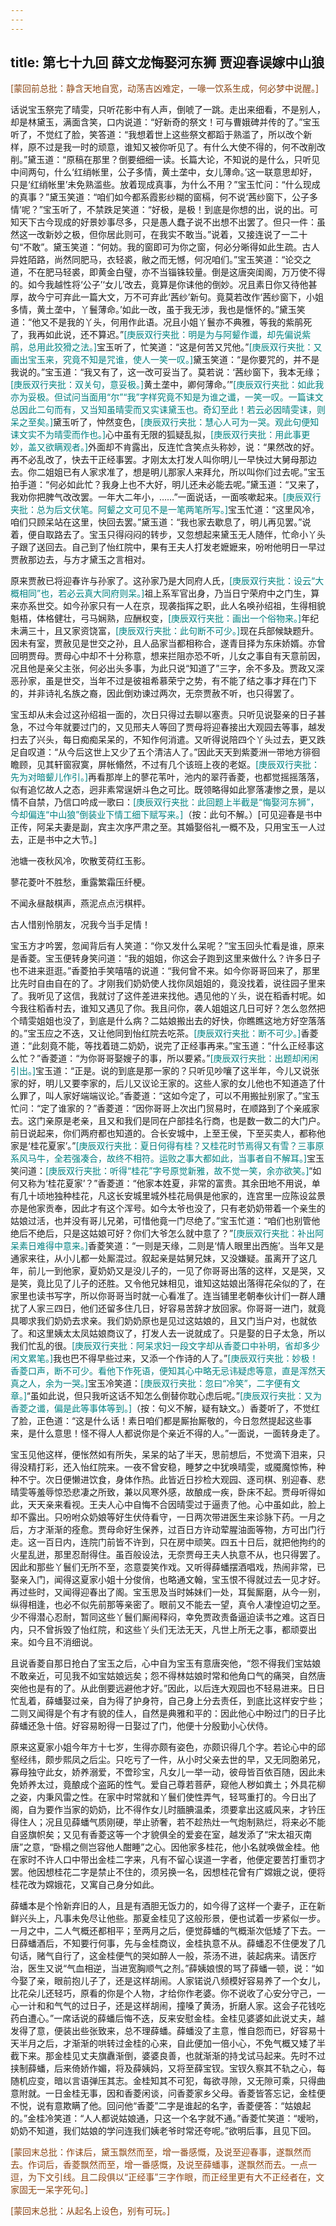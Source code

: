```yaml
---
---
---
```

title: 第七十九回 薛文龙悔娶河东狮 贾迎春误嫁中山狼
---




<font color=saddlebrown>[蒙回前总批：静含天地自宽，动荡吉凶难定，一喙一饮系生成，何必梦中说醒。]</font>

话说宝玉祭完了晴雯，只听花影中有人声，倒唬了一跳。走出来细看，不是别人，却是林黛玉，满面含笑，口内说道：“好新奇的祭文！可与曹娥碑并传的了。”宝玉听了，不觉红了脸，笑答道：“我想着世上这些祭文都蹈于熟滥了，所以改个新样，原不过是我一时的顽意，谁知又被你听见了。有什么大使不得的，何不改削改削。”黛玉道：“原稿在那里？倒要细细一读。长篇大论，不知说的是什么，只听见中间两句，什么‘红绡帐里，公子多情，黄土垄中，女儿薄命。’这一联意思却好，只是‘红绡帐里’未免熟滥些。放着现成真事，为什么不用？”宝玉忙问：“什么现成的真事？”黛玉笑道：“咱们如今都系霞影纱糊的窗槅，何不说‘茜纱窗下，公子多情’呢？”宝玉听了，不禁跌足笑道：“好极，是极！到底是你想的出，说的出。可知天下古今现成的好景妙事尽多，只是愚人蠢子说不出想不出罢了。但只一件：虽然这一改新妙之极，但你居此则可，在我实不敢当。”说着，又接连说了一二十句“不敢”。黛玉笑道：“何妨。我的窗即可为你之窗，何必分晰得如此生疏。古人异姓陌路，尚然同肥马，衣轻裘，敝之而无憾，何况咱们。”宝玉笑道：“论交之道，不在肥马轻裘，即黄金白璧，亦不当锱铢较量。倒是这唐突闺阁，万万使不得的。如今我越性将‘公子’‘女儿’改去，竟算是你诔他的倒妙。况且素日你又待他甚厚，故今宁可弃此一篇大文，万不可弃此‘茜纱’新句。竟莫若改作‘茜纱窗下，小姐多情，黄土垄中，丫鬟薄命。’如此一改，虽于我无涉，我也是惬怀的。”黛玉笑道：“他又不是我的丫头，何用作此语。况且小姐丫鬟亦不典雅，等我的紫鹃死了，我再如此说，还不算迟。”<font color=teal>[庚辰双行夹批：明是为与阿颦作谶，却先偏说紫鹃，总用此狡猾之法。]</font>宝玉听了，忙笑道：“这是何苦又咒他。”<font color=teal>[庚辰双行夹批：又画出宝玉来，究竟不知是咒谁，使人一笑一叹。]</font>黛玉笑道：“是你要咒的，并不是我说的。”宝玉道：“我又有了，这一改可妥当了。莫若说：‘茜纱窗下，我本无缘；<font color=teal>[庚辰双行夹批：双关句，意妥极。]</font>黄土垄中，卿何薄命。’”<font color=teal>[庚辰双行夹批：如此我亦为妥极。但试问当面用“尔”“我”字样究竟不知是为谁之谶，一笑一叹。一篇诔文总因此二句而有，又当知虽晴雯而又实诔黛玉也。奇幻至此！若云必因晴雯诔，则呆之至矣。]</font>黛玉听了，忡然变色，<font color=teal>[庚辰双行夹批：慧心人可为一哭。观此句便知诔文实不为晴雯而作也。]</font>心中虽有无限的狐疑乱拟，<font color=teal>[庚辰双行夹批：用此事更妙，盖又欲瞒观者。]</font>外面却不肯露出，反连忙含笑点头称妙，说：“果然改的好。再不必乱改了，快去干正经事罢。才刚太太打发人叫你明儿一早快过大舅母那边去。你二姐姐已有人家求准了，想是明儿那家人来拜允，所以叫你们过去呢。”宝玉拍手道：“何必如此忙？我身上也不大好，明儿还未必能去呢。”黛玉道：“又来了，我劝你把脾气改改罢。一年大二年小，……”一面说话，一面咳嗽起来。<font color=teal>[庚辰双行夹批：总为后文伏笔。阿颦之文可见不是一笔两笔所写。]</font>宝玉忙道：“这里风冷，咱们只顾呆站在这里，快回去罢。”黛玉道：“我也家去歇息了，明儿再见罢。”说着，便自取路去了。宝玉只得闷闷的转步，又忽想起来黛玉无人随伴，忙命小丫头子跟了送回去。自己到了怡红院中，果有王夫人打发老嬷嬷来，吩咐他明日一早过贾赦那边去，与方才黛玉之言相对。

原来贾赦已将迎春许与孙家了。这孙家乃是大同府人氏，<font color=teal>[庚辰双行夹批：设云“大概相同”也，若必云真大同府则呆。]</font>祖上系军官出身，乃当日宁荣府中之门生，算来亦系世交。如今孙家只有一人在京，现袭指挥之职，此人名唤孙绍祖，生得相貌魁梧，体格健壮，弓马娴熟，应酬权变，<font color=teal>[庚辰双行夹批：画出一个俗物来。]</font>年纪未满三十，且又家资饶富，<font color=teal>[庚辰双行夹批：此句断不可少。]</font>现在兵部候缺题升。因未有室，贾赦见是世交之孙，且人品家当都相称合，遂青目择为东床娇婿。亦曾回明贾母。贾母心中却不十分称意，想来拦阻亦恐不听，儿女之事自有天意前因，况且他是亲父主张，何必出头多事，为此只说“知道了”三字，余不多及。贾政又深恶孙家，虽是世交，当年不过是彼祖希慕荣宁之势，有不能了结之事才拜在门下的，并非诗礼名族之裔，因此倒劝谏过两次，无奈贾赦不听，也只得罢了。

宝玉却从未会过这孙绍祖一面的，次日只得过去聊以塞责。只听见说娶亲的日子甚急，不过今年就要过门的，又见邢夫人等回了贾母将迎春接出大观园去等事，越发扫去了兴头，每日痴痴呆呆的，不知作何消遣。又听得说陪四个丫头过去，更又跌足自叹道：“从今后这世上又少了五个清洁人了。”因此天天到紫菱洲一带地方徘徊瞻顾，见其轩窗寂寞，屏帐翛然，不过有几个该班上夜的老妪。<font color=teal>[庚辰双行夹批：先为对暗颦儿作引。]</font>再看那岸上的蓼花苇叶，池内的翠荇香菱，也都觉摇摇落落，似有追忆故人之态，迥非素常逞妍斗色之可比。既领略得如此寥落凄惨之景，是以情不自禁，乃信口吟成一歌曰：<font color=teal>[庚辰双行夹批：此回题上半截是“悔娶河东狮”，今却偏连“中山狼”倒装业下情工细下赋写来。]</font>（按：此句不解。）[可见迎春是书中正传，阿呆夫妻是副，宾主次序严肃之至。其婚娶俗礼一概不及，只用宝玉一人过去，正是书中之大节。]

池塘一夜秋风冷，吹散芰荷红玉影。

蓼花菱叶不胜愁，重露繁霜压纤梗。

不闻永昼敲棋声，燕泥点点污棋枰。

古人惜别怜朋友，况我今当手足情！

宝玉方才吟罢，忽闻背后有人笑道：“你又发什么呆呢？”宝玉回头忙看是谁，原来是香菱。宝玉便转身笑问道：“我的姐姐，你这会子跑到这里来做什么？许多日子也不进来逛逛。”香菱拍手笑嘻嘻的说道：“我何曾不来。如今你哥哥回来了，那里比先时自由自在的了。才刚我们奶奶使人找你凤姐姐的，竟没找着，说往园子里来了。我听见了这信，我就讨了这件差进来找他。遇见他的丫头，说在稻香村呢。如今我往稻香村去，谁知又遇见了你。我且问你，袭人姐姐这几日可好？怎么忽然把个晴雯姐姐也没了，到底是什么病？二姑娘搬出去的好快，你瞧瞧这地方好空落落的。”宝玉应之不迭，又让他同到怡红院去吃茶。<font color=teal>[庚辰双行夹批：断不可少。]</font>香菱道：“此刻竟不能，等找着琏二奶奶，说完了正经事再来。”宝玉道：“什么正经事这么忙？”香菱道：“为你哥哥娶嫂子的事，所以要紧。”<font color=teal>[庚辰双行夹批：出题却闲闲引出。]</font>宝玉道：“正是。说的到底是那一家的？只听见吵嚷了这半年，今儿又说张家的好，明儿又要李家的，后儿又议论王家的。这些人家的女儿他也不知道造了什么罪了，叫人家好端端议论。”香菱道：“这如今定了，可以不用搬扯别家了。”宝玉忙问：“定了谁家的？”香菱道：“因你哥哥上次出门贸易时，在顺路到了个亲戚家去。这门亲原是老亲，且又和我们是同在户部挂名行商，也是数一数二的大门户。前日说起来，你们两府都也知道的。合长安城中，上至王侯，下至买卖人，都称他家是‘桂花夏家’。”<font color=teal>[庚辰双行夹批：夏日何得有桂？又桂花时节焉得又有雪？三事原系风马牛，全若强凑合，故终不相符。运败之事大都如此，当事者自不解耳。]</font>宝玉笑问道：<font color=teal>[庚辰双行夹批：听得“桂花”字号原觉新雅，故不觉一笑，余亦欲笑。]</font>“如何又称为‘桂花夏家’？”香菱道：“他家本姓夏，非常的富贵。其余田地不用说，单有几十顷地独种桂花，凡这长安城里城外桂花局俱是他家的，连宫里一应陈设盆景亦是他家贡奉，因此才有这个浑号。如今太爷也没了，只有老奶奶带着一个亲生的姑娘过活，也并没有哥儿兄弟，可惜他竟一门尽绝了。”宝玉忙道：“咱们也别管他绝后不绝后，只是这姑娘可好？你们大爷怎么就中意了？”<font color=teal>[庚辰双行夹批：补出阿呆素日难得中意来。]</font>香菱笑道：“一则是天缘，二则是‘情人眼里出西施’。当年又是通家来往，从小儿都一处厮混过。叙起亲是姑舅兄妹，又没嫌疑。虽离开了这几年，前儿一到他家，夏奶奶又是没儿子的，一见了你哥哥出落的这样，又是哭，又是笑，竟比见了儿子的还胜。又令他兄妹相见，谁知这姑娘出落得花朵似的了，在家里也读书写字，所以你哥哥当时就一心看准了。连当铺里老朝奉伙计们一群人蹧扰了人家三四日，他们还留多住几日，好容易苦辞才放回家。你哥哥一进门，就竟具唧求我们奶奶去求亲。我们奶奶原也是见过这姑娘的，且又门当户对，也就依了。和这里姨太太凤姑娘商议了，打发人去一说就成了。只是娶的日子太急，所以我们忙乱的很。<font color=teal>[庚辰双行夹批：阿呆求妇一段文字却从香菱口中补明，省却多少闲文累笔。]</font>我也巴不得早些过来，又添一个作诗的人了。”<font color=teal>[庚辰双行夹批：妙极！香菱口声，断不可少。看他下作死语，便知其心中略无忌讳疑虑等意，直是浑然天真之人，余为一哭。]</font>宝玉冷笑道：<font color=teal>[庚辰双行夹批：忽曰“冷笑”，二字便有文章。]</font>“虽如此说，但只我听这话不知怎么倒替你耽心虑后呢。”<font color=teal>[庚辰双行夹批：又为香菱之谶，偏是此等事体等到。]</font>（按：句义不解，疑有缺文。）香菱听了，不觉红了脸，正色道：“这是什么话！素日咱们都是厮抬厮敬的，今日忽然提起这些事来，是什么意思！怪不得人人都说你是个亲近不得的人。”一面说，一面转身走了。

宝玉见他这样，便怅然如有所失，呆呆的站了半天，思前想后，不觉滴下泪来，只得没精打彩，还入怡红院来。一夜不曾安稳，睡梦之中犹唤晴雯，或魇魔惊怖，种种不宁。次日便懒进饮食，身体作热。此皆近日抄检大观园、逐司棋、别迎春、悲晴雯等羞辱惊恐悲凄之所致，兼以风寒外感，故酿成一疾，卧床不起。贾母听得如此，天天亲来看视。王夫人心中自悔不合因晴雯过于逼责了他。心中虽如此，脸上却不露出。只吩咐众奶娘等好生伏侍看守，一日两次带进医生来诊脉下药。一月之后，方才渐渐的痊愈。贾母命好生保养，过百日方许动荤腥油面等物，方可出门行走。这一百日内，连院门前皆不许到，只在房中顽笑。四五十日后，就把他拘约的火星乱迸，那里忍耐得住。虽百般设法，无奈贾母王夫人执意不从，也只得罢了。因此和那些丫鬟们无所不至，恣意耍笑作戏。又听得薛蟠摆酒唱戏，热闹非常，已娶亲入门，闻得这夏家小姐十分俊俏，也略通文翰，宝玉恨不得就过去一见才好。再过些时，又闻得迎春出了阁。宝玉思及当时姊妹们一处，耳鬓厮磨，从今一别，纵得相逢，也必不似先前那等亲密了。眼前又不能去一望，真令人凄惶迫切之至。少不得潜心忍耐，暂同这些丫鬟们厮闹释闷，幸免贾政责备逼迫读书之难。这百日内，只不曾拆毁了怡红院，和这些丫头们无法无天，凡世上所无之事，都顽耍出来。如今且不消细说。

且说香菱自那日抢白了宝玉之后，心中自为宝玉有意唐突他，“怨不得我们宝姑娘不敢亲近，可见我不如宝姑娘远矣；怨不得林姑娘时常和他角口气的痛哭，自然唐突他也是有的了。从此倒要远避他才好。”因此，以后连大观园也不轻易进来。日日忙乱着，薛蟠娶过亲，自为得了护身符，自己身上分去责任，到底比这样安宁些；二则又闻得是个有才有貌的佳人，自然是典雅和平的：因此他心中盼过门的日子比薛蟠还急十倍。好容易盼得一日娶过了门，他便十分殷勤小心伏侍。

原来这夏家小姐今年方十七岁，生得亦颇有姿色，亦颇识得几个字。若论心中的邱壑经纬，颇步熙凤之后尘。只吃亏了一件，从小时父亲去世的早，又无同胞弟兄，寡母独守此女，娇养溺爱，不啻珍宝，凡女儿一举一动，彼母皆百依百随，因此未免娇养太过，竟酿成个盗跖的性气。爱自己尊若菩萨，窥他人秽如粪土；外具花柳之姿，内秉风雷之性。在家中时常就和丫鬟们使性弄气，轻骂重打的。今日出了阁，自为要作当家的奶奶，比不得作女儿时腼腆温柔，须要拿出这威风来，才钤压得住人；况且见薛蟠气质刚硬，举止骄奢，若不趁热灶一气炮制熟烂，将来必不能自竖旗帜矣；又见有香菱这等一个才貌俱全的爱妾在室，越发添了“宋太祖灭南唐”之意，“卧榻之侧岂容他人酣睡”之心。因他家多桂花，他小名就唤做金桂。他在家时不许人口中带出金桂二字来，凡有不留心误道一字者，他便定要苦打重罚才罢。他因想桂花二字是禁止不住的，须另换一名，因想桂花曾有广嫦娥之说，便将桂花改为嫦娥花，又寓自己身分如此。

薛蟠本是个怜新弃旧的人，且是有酒胆无饭力的，如今得了这样一个妻子，正在新鲜兴头上，凡事未免尽让他些。那夏金桂见了这般形景，便也试着一步紧似一步。一月之中，二人气概还都相平；至两月之后，便觉薛蟠的气概渐次低矮了下去。一日薛蟠酒后，不知要行何事，先与金桂商议，金桂执意不从。薛蟠忍不住便发了几句话，赌气自行了，这金桂便气的哭如醉人一般，茶汤不进，装起病来。请医疗治，医生又说“气血相逆，当进宽胸顺气之剂。”薛姨娘恨的骂了薛蟠一顿，说：“如今娶了亲，眼前抱儿子了，还是这样胡闹。人家锘说八频模好容易养了一个女儿，比花朵儿还轻巧，原看的你是个人物，才给你作老婆。你不说收了心安分守己，一心一计和和气气的过日子，还是这样胡闹，撞嗓了黄汤，折磨人家。这会子花钱吃药白遭心。”一席话说的薛蟠后悔不迭，反来安慰金桂。金桂见婆婆如此说丈夫，越发得了意，便装出些张致来，总不理薛蟠。薛蟠没了主意，惟自怨而已，好容易十天半月之后，才渐渐的哄转过金桂的心来，自此便加一倍小心，不免气概又矮了半截下来。那金桂见丈夫旗纛渐倒，婆婆良善，也就渐渐的持戈试马起来。先时不过挟制薛蟠，后来倚娇作媚，将及薛姨妈，又将至薛宝钗。宝钗久察其不轨之心，每随机应变，暗以言语弹压其志。金桂知其不可犯，每欲寻隙，又无隙可乘，只得曲意附就。一日金桂无事，因和香菱闲谈，问香菱家乡父母。香菱皆答忘记，金桂便不悦，说有意欺瞒了他。回问他“香菱”二字是谁起的名字，香菱便答：“姑娘起的。”金桂冷笑道：“人人都说姑娘通，只这一个名字就不通。”香菱忙笑道：“嗳哟，奶奶不知道，我们姑娘的学问连我们姨老爷时常还夸呢。”欲明后事，且见下回。

<font color=saddlebrown>[蒙回末总批：作诔后，黛玉飘然而至，增一番感慨，及说至迎春事，遂飘然而去。作词后，香菱飘然而至，增一番感慨，及说至薛蟠事，遂飘然而去。一点一逗，为下文引线。且二段俱以“正经事”三字作眼，而正经里更有大不正经者在，文家固无一呆字死句。]</font>

<font color=saddlebrown>[蒙回末总批：从起名上设色，别有可玩。]</font>